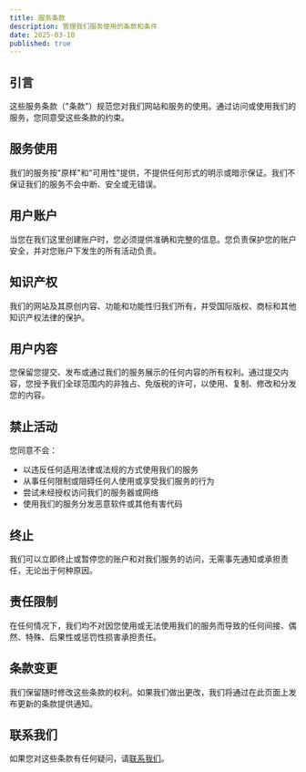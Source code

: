 ```yaml
---
title: 服务条款
description: 管理我们服务使用的条款和条件
date: 2025-03-10
published: true
---
```


## 引言

这些服务条款（"条款"）规范您对我们网站和服务的使用。通过访问或使用我们的服务，您同意受这些条款的约束。

## 服务使用

我们的服务按"原样"和"可用性"提供，不提供任何形式的明示或暗示保证。我们不保证我们的服务不会中断、安全或无错误。

## 用户账户

当您在我们这里创建账户时，您必须提供准确和完整的信息。您负责保护您的账户安全，并对您账户下发生的所有活动负责。

## 知识产权

我们的网站及其原创内容、功能和功能性归我们所有，并受国际版权、商标和其他知识产权法律的保护。

## 用户内容

您保留您提交、发布或通过我们的服务展示的任何内容的所有权利。通过提交内容，您授予我们全球范围内的非独占、免版税的许可，以使用、复制、修改和分发您的内容。

## 禁止活动

您同意不会：

- 以违反任何适用法律或法规的方式使用我们的服务
- 从事任何限制或阻碍任何人使用或享受我们服务的行为
- 尝试未经授权访问我们的服务器或网络
- 使用我们的服务分发恶意软件或其他有害代码

## 终止

我们可以立即终止或暂停您的账户和对我们服务的访问，无需事先通知或承担责任，无论出于何种原因。

## 责任限制

在任何情况下，我们均不对因您使用或无法使用我们的服务而导致的任何间接、偶然、特殊、后果性或惩罚性损害承担责任。

## 条款变更

我们保留随时修改这些条款的权利。如果我们做出更改，我们将通过在此页面上发布更新的条款提供通知。

## 联系我们

如果您对这些条款有任何疑问，请[联系我们](/contact)。